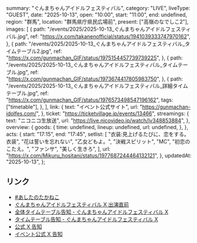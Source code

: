   summary: "ぐんまちゃんアイドルフェスティバル",
  category: "LIVE",
  liveType: "GUEST",
  date: "2025-10-13",
  open: "10:00",
  start: "11:00",
  end: undefined,
  region: "群馬",
  location: "群馬県庁県民広場前",
  present: ["高嶺のなでしこ2"],
  images: [
    {
      path: "/events/2025/2025-10-13_ぐんまちゃんアイドルフェスティバル.jpg",
      ref: "https://x.com/takanenofficial/status/1941039333747970162",
    },
    {
      path: "/events/2025/2025-10-13_ぐんまちゃんアイドルフェスティバル_タイムテーブル2.jpg",
      ref: "https://x.com/gunmachan_GIF/status/1975154457739739225",
    },
    {
      path: "/events/2025/2025-10-13_ぐんまちゃんアイドルフェスティバル_タイムテーブル.jpg",
      ref: "https://x.com/gunmachan_GIF/status/1973674417805983750",
    },
    {
      path: "/events/2025/2025-10-13_ぐんまちゃんアイドルフェスティバル_詳細タイムテーブル.jpg",
      ref: "https://x.com/gunmachan_GIF/status/1976573498547196162",
      tags: ["timetable"],
    },
  ],
  link: {
    text: "イベント公式サイト",
    url: "https://gunmachan-idolfes.com/",
  },
  ticket: "https://ticketvillage.jp/events/13466",
  streamings: {
    text: "ニコニコ生放送",
    url: "https://live.nicovideo.jp/watch/lv348853884",
  },
  overview: {
    goods: {
      time: undefined,
      lineup: undefined,
      url: undefined,
    },
  },
  acts: {
    start: "17:15",
    end: "17:45",
    setlist: [
      "衣装:見上げるたびに、恋をする。衣装",
      "花は誓いを忘れない",
      "乙女どもよ。",
      "決戦スピリット",
      "MC",
      "初恋のこたえ。",
      "ファンサ",
      "美しく生きろ",
    ],
    url: "https://x.com/Mikuru_hositani/status/1977687244464132121",
  },
  updatedAt: "2025-10-13",
};

## リンク

- [#あしたのたかねこ](https://x.com/takanenofficial/status/1977366165417533800)
- [ぐんまちゃんアイドルフェスティバル X 出演直前](https://x.com/gunmachan_GIF/status/1977648539468767674)
- [全体タイムテーブル告知 - ぐんまちゃんアイドルフェスティバル X](https://x.com/gunmachan_GIF/status/1975154457739739225)
- [タイムテーブル告知 - ぐんまちゃんアイドルフェスティバル X](https://x.com/gunmachan_GIF/status/1973674417805983750)
- [公式 X 告知](https://x.com/takanenofficial/status/1941039333747970162)
- [イベント公式 X 告知](https://x.com/gunmachan_GIF/status/1941014178137100801)

